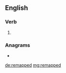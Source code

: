 ==English==

===Verb===
{{head|en|verb form}}

# {{en-past of|remap}}

===Anagrams===
* {{l|en|pampered}}

[[de:remapped]]
[[mg:remapped]]